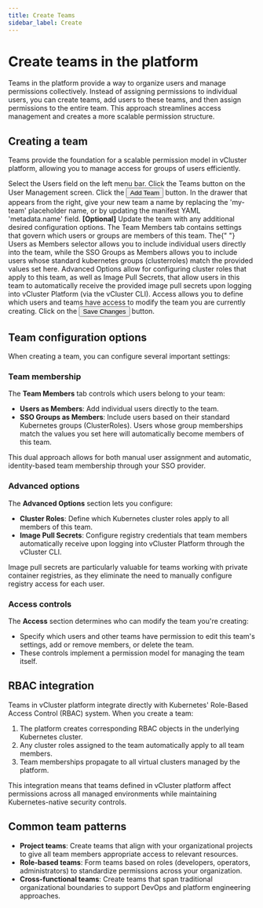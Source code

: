 ```yaml
---
title: Create Teams
sidebar_label: Create
---
```



# Create teams in the platform

Teams in the platform provide a way to organize users and manage permissions collectively. Instead of assigning permissions to individual users, you can create teams, add users to these teams, and then assign permissions to the entire team. This approach streamlines access management and creates a more scalable permission structure.

## Creating a team

Teams provide the foundation for a scalable permission model in vCluster platform, allowing you to manage access for groups of users efficiently.

<Flow id="create-team">
  <Step>
    Select the <NavStep>Users</NavStep> field on the left menu bar.
  </Step>
  <Step>
    Click the <NavStep>Teams</NavStep> button on the User Management screen.
  </Step>
  <Step>
    Click the <Button>Add Team</Button> button.
  </Step>
  <Step>
    In the drawer that appears from the right, give your new team a name by
    replacing the 'my-team' placeholder name, or by updating the manifest YAML
    'metadata.name' field.
  </Step>
  <Step>
    <b>[Optional]</b> Update the team with any additional desired configuration
    options.
    <Flow id="create-team-optional-ui">
      <Step>
        The <Label>Team Members</Label> tab contains settings that govern which
        users or groups are members of this team. The{" "}
        <Label>Users as Members</Label> selector allows you to include
        individual users directly into the team, while the
        <Label>SSO Groups as Members</Label> allows you to include users whose standard
        kubernetes groups (clusterroles) match the provided values set here.
      </Step>
      <Step>
        <Label>Advanced Options</Label> allow for configuring cluster roles that
        apply to this team, as well as Image Pull Secrets, that allow users in
        this team to automatically receive the provided image pull secrets upon
        logging into vCluster Platform (via the vCluster CLI).
      </Step>
      <Step>
        <Label>Access</Label> allows you to define which users and teams have
        access to modify the team you are currently creating.
      </Step>
    </Flow>
  </Step>
  <Step>
    Click on the <Button>Save Changes</Button> button.
  </Step>
</Flow>

## Team configuration options

When creating a team, you can configure several important settings:

### Team membership

The **Team Members** tab controls which users belong to your team:

- **Users as Members**: Add individual users directly to the team.
- **SSO Groups as Members**: Include users based on their standard Kubernetes groups (ClusterRoles). Users whose group memberships match the values you set here will automatically become members of this team.

This dual approach allows for both manual user assignment and automatic, identity-based team membership through your SSO provider.

### Advanced options

The **Advanced Options** section lets you configure:

- **Cluster Roles**: Define which Kubernetes cluster roles apply to all members of this team.
- **Image Pull Secrets**: Configure registry credentials that team members automatically receive upon logging into vCluster Platform through the vCluster CLI.

Image pull secrets are particularly valuable for teams working with private container registries, as they eliminate the need to manually configure registry access for each user.

### Access controls

The **Access** section determines who can modify the team you're creating:

- Specify which users and other teams have permission to edit this team's settings, add or remove members, or delete the team.
- These controls implement a permission model for managing the team itself.

## RBAC integration

Teams in vCluster platform integrate directly with Kubernetes' Role-Based Access Control (RBAC) system. When you create a team:

1. The platform creates corresponding RBAC objects in the underlying Kubernetes cluster.
2. Any cluster roles assigned to the team automatically apply to all team members.
3. Team memberships propagate to all virtual clusters managed by the platform.

This integration means that teams defined in vCluster platform affect permissions across all managed environments while maintaining Kubernetes-native security controls.

## Common team patterns

- **Project teams**: Create teams that align with your organizational projects to give all team members appropriate access to relevant resources.
- **Role-based teams**: Form teams based on roles (developers, operators, administrators) to standardize permissions across your organization.
- **Cross-functional teams**: Create teams that span traditional organizational boundaries to support DevOps and platform engineering approaches.

